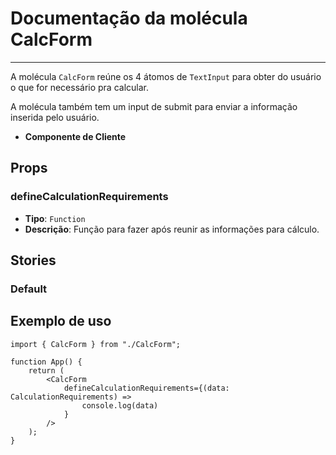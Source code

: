
<Meta title="CalcForm" of={CalcForm} />

# Documentação da molécula CalcForm

---

A molécula `CalcForm` reúne os 4 átomos de `TextInput` para obter do usuário o
que for necessário pra calcular.

A molécula também tem um input de submit para enviar a informação inserida pelo
usuário.

-   **Componente de Cliente**

## Props

### defineCalculationRequirements

-   **Tipo**: `Function`
-   **Descrição**: Função para fazer após reunir as informações para cálculo.

## Stories

### Default

<Canvas of={CalcForm.Default} />

## Exemplo de uso

```tsx
import { CalcForm } from "./CalcForm";

function App() {
    return (
        <CalcForm
            defineCalculationRequirements={(data: CalculationRequirements) =>
                console.log(data)
            }
        />
    );
}
```
